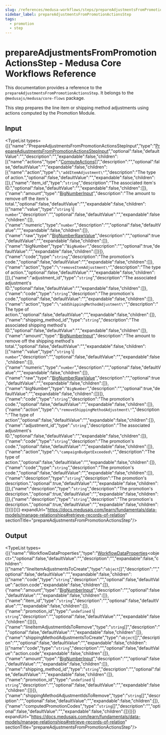 ```yaml
---
slug: /references/medusa-workflows/steps/prepareAdjustmentsFromPromotionActionsStep
sidebar_label: prepareAdjustmentsFromPromotionActionsStep
tags:
  - promotion
  - step
---
```



# prepareAdjustmentsFromPromotionActionsStep - Medusa Core Workflows Reference

This documentation provides a reference to the `prepareAdjustmentsFromPromotionActionsStep`. It belongs to the `@medusajs/medusa/core-flows` package.

This step prepares the line item or shipping method adjustments using
actions computed by the Promotion Module.

## Input

<TypeList types={[{"name":"PrepareAdjustmentsFromPromotionActionsStepInput","type":"[PrepareAdjustmentsFromPromotionActionsStepInput](../../../../interfaces/core_flows.PrepareAdjustmentsFromPromotionActionsStepInput/page.mdx)","optional":false,"defaultValue":"","description":"","expandable":false,"children":[{"name":"actions","type":"[ComputeActions](../../../../../promotion/types/promotion.ComputeActions/page.mdx)[]","description":"","optional":false,"defaultValue":"","expandable":false,"children":[{"name":"action","type":"`\"addItemAdjustment\"`","description":"The type of action.","optional":false,"defaultValue":"","expandable":false,"children":[]},{"name":"item_id","type":"`string`","description":"The associated item's ID.","optional":false,"defaultValue":"","expandable":false,"children":[]},{"name":"amount","type":"[BigNumberInput](../../../../../promotion/types/promotion.BigNumberInput/page.mdx)","description":"The amount to remove off the item's total.","optional":false,"defaultValue":"","expandable":false,"children":[{"name":"value","type":"`string` \\| `number`","description":"","optional":false,"defaultValue":"","expandable":false,"children":[]},{"name":"numeric","type":"`number`","description":"","optional":false,"defaultValue":"","expandable":false,"children":[]},{"name":"raw","type":"[BigNumberRawValue](../../../../../promotion/types/promotion.BigNumberRawValue/page.mdx)","description":"","optional":true,"defaultValue":"","expandable":false,"children":[]},{"name":"bigNumber","type":"`BigNumber`","description":"","optional":true,"defaultValue":"","expandable":false,"children":[]}]},{"name":"code","type":"`string`","description":"The promotion's code.","optional":false,"defaultValue":"","expandable":false,"children":[]},{"name":"action","type":"`\"removeItemAdjustment\"`","description":"The type of action.","optional":false,"defaultValue":"","expandable":false,"children":[]},{"name":"adjustment_id","type":"`string`","description":"The associated adjustment's ID.","optional":false,"defaultValue":"","expandable":false,"children":[]},{"name":"code","type":"`string`","description":"The promotion's code.","optional":false,"defaultValue":"","expandable":false,"children":[]},{"name":"action","type":"`\"addShippingMethodAdjustment\"`","description":"The type of action.","optional":false,"defaultValue":"","expandable":false,"children":[]},{"name":"shipping_method_id","type":"`string`","description":"The associated shipping method's ID.","optional":false,"defaultValue":"","expandable":false,"children":[]},{"name":"amount","type":"[BigNumberInput](../../../../../promotion/types/promotion.BigNumberInput/page.mdx)","description":"The amount to remove off the shipping method's total.","optional":false,"defaultValue":"","expandable":false,"children":[{"name":"value","type":"`string` \\| `number`","description":"","optional":false,"defaultValue":"","expandable":false,"children":[]},{"name":"numeric","type":"`number`","description":"","optional":false,"defaultValue":"","expandable":false,"children":[]},{"name":"raw","type":"[BigNumberRawValue](../../../../../promotion/types/promotion.BigNumberRawValue/page.mdx)","description":"","optional":true,"defaultValue":"","expandable":false,"children":[]},{"name":"bigNumber","type":"`BigNumber`","description":"","optional":true,"defaultValue":"","expandable":false,"children":[]}]},{"name":"code","type":"`string`","description":"The promotion's code.","optional":false,"defaultValue":"","expandable":false,"children":[]},{"name":"action","type":"`\"removeShippingMethodAdjustment\"`","description":"The type of action","optional":false,"defaultValue":"","expandable":false,"children":[]},{"name":"adjustment_id","type":"`string`","description":"The associated adjustment's ID.","optional":false,"defaultValue":"","expandable":false,"children":[]},{"name":"code","type":"`string`","description":"The promotion's code.","optional":false,"defaultValue":"","expandable":false,"children":[]},{"name":"action","type":"`\"campaignBudgetExceeded\"`","description":"The type of action.","optional":false,"defaultValue":"","expandable":false,"children":[]},{"name":"code","type":"`string`","description":"The promotion's code.","optional":false,"defaultValue":"","expandable":false,"children":[]},{"name":"description","type":"`string`","description":"The promotion's description.","optional":true,"defaultValue":"","expandable":false,"children":[]},{"name":"description","type":"`string`","description":"The promotion's description.","optional":true,"defaultValue":"","expandable":false,"children":[]},{"name":"description","type":"`string`","description":"The promotion's description.","optional":true,"defaultValue":"","expandable":false,"children":[]}]}]}]} expandUrl="https://docs.medusajs.com/learn/fundamentals/data-models/manage-relationships#retrieve-records-of-relation" sectionTitle="prepareAdjustmentsFromPromotionActionsStep"/>

## Output

<TypeList types={[{"name":"WorkflowDataProperties","type":"[WorkflowDataProperties](../../../../../workflows/types/workflows.WorkflowDataProperties/page.mdx)&#60;object&#62;","optional":false,"defaultValue":"","description":"","expandable":false,"children":[{"name":"lineItemAdjustmentsToCreate","type":"`object`[]","description":"","optional":false,"defaultValue":"","expandable":false,"children":[{"name":"code","type":"`string`","description":"","optional":false,"defaultValue":"action.code","expandable":false,"children":[]},{"name":"amount","type":"[BigNumberInput](../../../../../types/types/types.BigNumberInput/page.mdx)","description":"","optional":false,"defaultValue":"","expandable":false,"children":[]},{"name":"item_id","type":"`string`","description":"","optional":false,"defaultValue":"","expandable":false,"children":[]},{"name":"promotion_id","type":"`undefined` \\| `string`","description":"","optional":false,"defaultValue":"","expandable":false,"children":[]}]},{"name":"lineItemAdjustmentIdsToRemove","type":"`string`[]","description":"","optional":false,"defaultValue":"","expandable":false,"children":[]},{"name":"shippingMethodAdjustmentsToCreate","type":"`object`[]","description":"","optional":false,"defaultValue":"","expandable":false,"children":[{"name":"code","type":"`string`","description":"","optional":false,"defaultValue":"action.code","expandable":false,"children":[]},{"name":"amount","type":"[BigNumberInput](../../../../../types/types/types.BigNumberInput/page.mdx)","description":"","optional":false,"defaultValue":"","expandable":false,"children":[]},{"name":"shipping_method_id","type":"`string`","description":"","optional":false,"defaultValue":"","expandable":false,"children":[]},{"name":"promotion_id","type":"`undefined` \\| `string`","description":"","optional":false,"defaultValue":"","expandable":false,"children":[]}]},{"name":"shippingMethodAdjustmentIdsToRemove","type":"`string`[]","description":"","optional":false,"defaultValue":"","expandable":false,"children":[]},{"name":"computedPromotionCodes","type":"`string`[]","description":"","optional":false,"defaultValue":"","expandable":false,"children":[]}]}]} expandUrl="https://docs.medusajs.com/learn/fundamentals/data-models/manage-relationships#retrieve-records-of-relation" sectionTitle="prepareAdjustmentsFromPromotionActionsStep"/>
